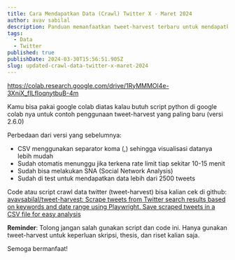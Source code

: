 ```yaml
---
title: Cara Mendapatkan Data (Crawl) Twitter X - Maret 2024
author: avav sabilal
description: Panduan memanfaatkan tweet-harvest terbaru untuk mendapatkan data Twitter/X dalam volume besar (lebih dari 2500 tweet).
tags:
  - Data
  - Twitter
published: true
publishDate: 2024-03-30T15:56:51.905Z
slug: updated-crawl-data-twitter-x-maret-2024
---
```


https://colab.research.google.com/drive/1RyMMMOl4e-3XniX_fILfIoqnytbuB-4m

Kamu bisa pakai google colab diatas kalau butuh script python di google colab nya untuk contoh penggunaan tweet-harvest yang paling baru (versi 2.6.0)

Perbedaan dari versi yang sebelumnya:

- CSV menggunakan separator koma (,) sehingga visualisasi datanya lebih mudah
- Sudah otomatis menunggu jika terkena rate limit tiap sekitar 10-15 menit
- Sudah bisa melakukan SNA (Social Network Analysis)
- Sudah di test untuk mendapatkan data lebih dari 2500 tweets

Code atau script crawl data twitter (tweet-harvest) bisa kalian cek di github: [avavsabilal/tweet-harvest: Scrape tweets from Twitter search results based on keywords and date range using Playwright. Save scraped tweets in a CSV file for easy analysis](https://github.com/avavsabilal/tweet-harvest)

**Reminder**: Tolong jangan salah gunakan script dan code ini. Hanya gunakan tweet-harvest untuk keperluan skripsi, thesis, dan riset kalian saja.

Semoga bermanfaat!
